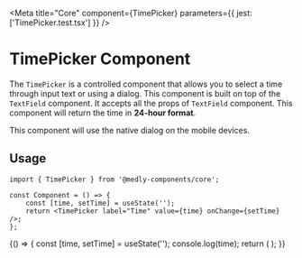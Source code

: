 
<Meta
    title="Core"
    component={TimePicker}
    parameters={{
        jest: ['TimePicker.test.tsx']
    }}
/>

# TimePicker Component

The `TimePicker` is a controlled component that allows you to select a time through input text or using a dialog. This component is built on top of the `TextField` component. It accepts all the props of `TextField` component. This component will return the time in **24-hour format**.

This component will use the native dialog on the mobile devices.

## Usage

```tsx
import { TimePicker } from '@medly-components/core';

const Component = () => {
    const [time, setTime] = useState('');
    return <TimePicker label="Time" value={time} onChange={setTime} />;
};
```

<Preview withToolbar>
    <Story name="TimePicker">
        {() => {
            const [time, setTime] = useState('');
            console.log(time);
            return (
                <TimePicker
                    id="dob"
                    value={time}
                    onChange={setTime}
                    disabled={boolean('Disabled', false)}
                    label={text('Label', 'Time')}
                    required={boolean('Required', false)}
                    variant={select('variant', variants, 'outlined')}
                    popoverPlacement={select('Popover placement', placements, 'bottom-start')}
                />
            );
        }}
    </Story>
</Preview>
